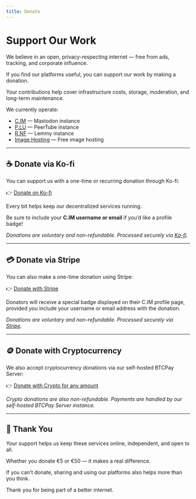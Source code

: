 ```yaml
---
title: Donate
---
```


# Support Our Work

We believe in an open, privacy-respecting internet — free from ads, tracking, and corporate influence.

If you find our platforms useful, you can support our work by making a donation.  

Your contributions help cover infrastructure costs, storage, moderation, and long-term maintenance.

We currently operate:

- [C.IM](https://c.im) — Mastodon instance  
- [P.LU](https://p.lu) — PeerTube instance  
- [R.NF](https://r.nf) — Lemmy instance  
- [Image.Hosting](https://image.hosting) — Free image hosting

---

## ☕ Donate via Ko-fi

You can support us with a one-time or recurring donation through Ko-fi:  

👉 [Donate on Ko-fi](https://ko-fi.com/odotee)

Every bit helps keep our decentralized services running.  

Be sure to include your **C.IM username or email** if you’d like a profile badge!

*Donations are voluntary and non-refundable. Processed securely via [Ko-fi](https://more.ko-fi.com/terms).*

---

## 💳 Donate via Stripe

You can also make a one-time donation using Stripe:  

👉 [Donate with Stripe](https://donate.stripe.com/14AdR92kZ2sngcV5eE9ws01)

Donators will receive a special badge displayed on their C.IM profile page, provided you include your username or email address with the donation.

*Donations are voluntary and non-refundable. Processed securely via [Stripe](https://stripe.com/legal).*

---

## 🪙 Donate with Cryptocurrency

We also accept cryptocurrency donations via our self-hosted BTCPay Server:  

👉 [Donate with Crypto for any amount](https://btcpay.o.ee/api/v1/invoices?storeId=CYreo8t2zZJvWgKhTQqz3jkxMxkN2DuS4kh6HnpiRCDM&currency=EUR)

*Crypto donations are also non-refundable. Payments are handled by our self-hosted BTCPay Server instance.*

---

## 🙏 Thank You

Your support helps us keep these services online, independent, and open to all.  

Whether you donate €5 or €50 — it makes a real difference.

If you can’t donate, sharing and using our platforms also helps more than you think.  

Thank you for being part of a better internet.
